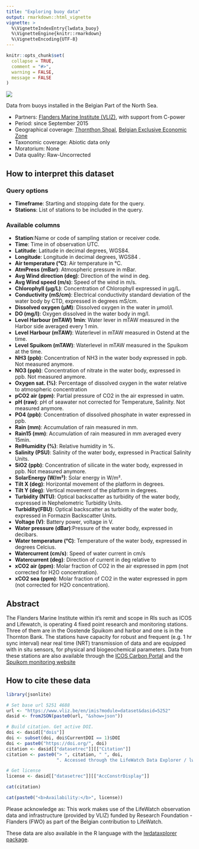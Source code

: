 ```yaml
---
title: "Exploring buoy data"
output: rmarkdown::html_vignette
vignette: >
  %\VignetteIndexEntry{lwdata_buoy}
  %\VignetteEngine{knitr::rmarkdown}
  %\VignetteEncoding{UTF-8}
---
```


```r
knitr::opts_chunk$set(
  collapse = TRUE,
  comment = "#>",
  warning = FALSE,
  message = FALSE
)
```
<!--- Insert image  -->
<img src='lwde_buoy.png' class='rightimg'/>

<!--- Describe datatype in one or two sentences. -->
Data from buoys installed in the Belgian Part of the North Sea.

- Partners: [Flanders Marine Institute (VLIZ)](https://www.vliz.be/en/imis?module=institute&insid=36), with support from C-power
- Period: since September 2015
- Geographical coverage: [Thornthon Shoal](https://marineregions.org/gazetteer.php?p=details&id=2438), [Belgian Exclusive Economic Zone](https://www.marineregions.org/gazetteer.php?p=details&id=3293)
- Taxonomic coverage: Abiotic data only
- Moratorium: None
- Data quality: Raw-Uncorrected
 
## How to interpret this dataset
 
### Query options
* **Timeframe**: Starting and stopping date for the query.
* **Stations**:  List of stations to be included in the query.
 
### Available columns
* **Station**:Name or code of sampling station or receiver code.               
* **Time**: Time in of observation UTC.               
* **Latitude**: Latitude in decimal degrees, WGS84.               
* **Longitude**: Longitude in decimal degrees, WGS84 .               
* **Air temperature (°C)**: Air temperature in °C.   
* **AtmPress (mBar)**: Atmospheric pressure in mBar.
* **Avg Wind direction (deg)**: Direction of the wind in deg.
* **Avg Wind speed (m/s)**: Speed of the wind in m/s.    
* **Chlorophyll (µg/L)**: Concentration of Chlorophyll expressed in µg/L.  
* **Conductivity (mS/cm)**:  Electrical conductivity standard deviation of the water body by CTD, expressed in degrees mS/cm.
* **Dissolved oxygen (µM)**: Dissolved oxygen in the water in µmol/l.
* **DO (mg/l)**: Oxygen dissolved in the water body in mg/l.               
* **Level Harbour (mTAW) 1min**: Water lever in mTAW measured in the Harbor side averaged every 1 min.
* **Level Harbour (mTAW)**: Waterlevel in mTAW measured in Ostend at the time.    
* **Level Spuikom (mTAW)**: Waterlevel in mTAW measured in the Spuikom at the time.
* **NH3 (ppb)**: Concentration of NH3 in the water body expressed in ppb. Not measured anymore.               
* **NO3 (ppb)**: Concentration of nitrate in the water body, expressed in ppb. Not measured anymore.
* **Oxygen sat. (%)**: Percentage of dissolved oxygen in the water relative to atmospheric concentration       
* **pCO2 air (ppm)**: Partial pressure of CO2 in the air expressed in uatm.
* **pH (raw)**: pH of seawater not corrected for Temperature, Salinity. Not measured anymore.                
* **PO4 (ppb)**:  Concentration of dissolved phosphate in water expressed in ppb.
* **Rain (mm)**: Accumulation of rain measured in mm.               
* **Rain15 (mm)**: Accumulation of rain measured in mm averaged every 15min.           
* **RelHumidity (%)**: Relative humidity in %.            
* **Salinity (PSU)**: Salinity of the water body, expressed in Practical Salinity Units.          
* **SiO2 (ppb)**: Concentration of silicate in the water body, expressed in ppb. Not measured anymore.
* **SolarEnergy (W/m²)**: Solar energy in W/m².      
* **Tilt X (deg)**: Horizontal movement of the platform in degrees.
* **Tilt Y (deg)**: Vertical movement of the platform in degrees.
* **Turbidity (NTU)**: Optical backscatter as turbidity of the water body, expressed in Nephelometric Turbidity Units.
* **Turbidity(FBU)**:  Optical backscatter as turbidity of the water body, expressed in Formazin Backscatter Units.
* **Voltage (V)**: Battery power, voltage in V.             
* **Water pressure (dBar)**:Pressure of the water body, expressed in decibars.  
* **Water temperature (°C)**: Temperature of the water body, expressed in degrees Celcius.  
* **Watercurrent (cm/s)**: Speed of water current in cm/s     
* **Watercurrent (deg)**: Direction of current in deg relative to       
* **xCO2 air (ppm)**: Molar fraction of CO2 in the air expressed in ppm (not corrected for H2O concentration).    
* **xCO2 sea (ppm)**: Molar fraction of CO2 in the water expressed in ppm (not corrected for H2O concentration).



## Abstract
The Flanders Marine Institute within it’s remit and scope in RIs such as ICOS and Lifewatch, is operating 4 fixed point research and monitoring stations. Three of them are in the Oostende Spuikom and harbor and one is in the Thornton Bank. The stations have capacity for robust and frequent (e.g. 1 hr sync interval) near real time (NRT) transmission of data and are equipped with in situ sensors, for physical and biogeochemical parameters. Data from these stations are also available through the [ICOS Carbon Portal](https://data.icos-cp.eu/portal/#%7B%22route%22%3A%22metadata%22%2C%22id%22%3A%22n94jijAEWH95fMNn8Mwd4I0M%22%7D) and the [Spuikom monitoring website](https://www.vliz.be/spuikom/metingen) 
 
## How to cite these data

```r
library(jsonlite)

# Set base url 5251 4688
url <- "https://www.vliz.be/en/imis?module=dataset&dasid=5252"
dasid <- fromJSON(paste0(url, "&show=json"))

# Build citation. Get active DOI.
doi <- dasid[["dois"]]
doi <- subset(doi, doi$CurrentDOI == 1)$DOI
doi <- paste0("https://doi.org/", doi)
citation <- dasid[["datasetrec"]][["Citation"]]
citation <- paste0("> ", citation, " ", doi, 
                   ". Accessed through the LifeWatch Data Explorer / lwdataexplorer R package.")

# Get license
license <- dasid[["datasetrec"]][["AccConstrDisplay"]]
```

```r
cat(citation)
```

```r
cat(paste0("<b>Availability:</b>", license))
```

Please acknowledge as: This work makes use of the LifeWatch observation data and infrastructure (provided by VLIZ) funded by Research Foundation - Flanders (FWO) as part of the Belgian contribution to LifeWatch.

These data are also available in the R language with the [lwdataxplorer package](https://lifewatch.github.io/lwdataexplorer/).
